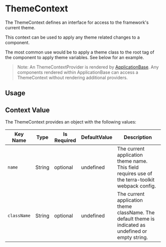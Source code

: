 
# ThemeContext

The ThemeContext defines an interface for access to the framework's current theme.

This context can be used to apply any theme related changes to a component.

The most common use would be to apply a theme class to the root tag of the component to apply theme variables. See below for an example.


> Note: An ThemeContextProvider is rendered by [ApplicationBase](/application/cerner-terra-application-docs/components/application-base).
> Any components rendered within ApplicationBase can access a ThemeContext without rendering additional providers.

## Usage

<ThemedComponent description="This example pulls the current theme from the theme context and adds the theme class name to apply theme variables." isExpanded />

## Context Value

The ThemeContext provides an object with the following values:

|Key Name|Type|Is Required|DefaultValue|Description|
|---|---|---|---|---|
|`name`|String|optional|undefined|The current application theme name. This field requires use of the terra-toolkit webpack config.|
|`className`|String|optional|undefined|The current application theme className. The default theme is indicated as undefined or empty string.|

